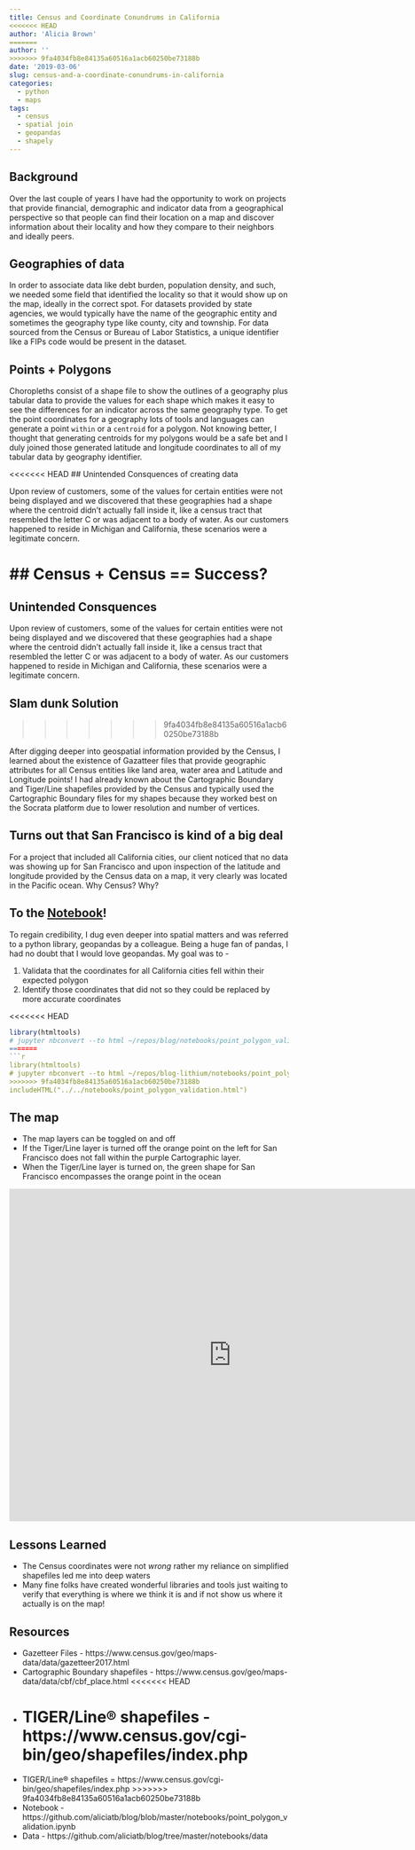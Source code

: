 ```yaml
---
title: Census and Coordinate Conundrums in California
<<<<<<< HEAD
author: 'Alicia Brown'
=======
author: ''
>>>>>>> 9fa4034fb8e84135a60516a1acb60250be73188b
date: '2019-03-06'
slug: census-and-a-coordinate-conundrums-in-california
categories:
  - python
  - maps
tags:
  - census
  - spatial join
  - geopandas
  - shapely
---
```


## Background

Over the last couple of years I have had the opportunity to work on projects that provide financial, demographic and indicator data from a geographical perspective so that people can find their location on a map and discover information about their locality and how they compare to their neighbors and ideally peers.

## Geographies of data

In order to associate data like debt burden, population density, and such, we needed some field that identified the locality so that it would show up on the map, ideally in the correct spot. For datasets provided by state agencies, we would typically have the name of the geographic entity and sometimes the geography type like county, city and township. For data sourced from the Census or Bureau of Labor Statistics, a unique identifier like a FIPs code would be present in the dataset.

## Points + Polygons

Choropleths consist of a shape file to show the outlines of a geography plus tabular data to provide the values for each shape which makes it easy to see the differences for an indicator across the same geography type. To get the point coordinates for a geography lots of tools and languages can generate a point `within` or a `centroid` for a polygon. Not knowing better, I thought that generating centroids for my polygons would be a safe bet and I duly joined those generated latitude and longitude coordinates to all of my tabular data by geography identifier.

<<<<<<< HEAD
## Unintended Consquences of creating data

Upon review of customers, some of the values for certain entities were not being displayed and we discovered that these geographies had a shape where the centroid didn't actually fall inside it, like a census tract that resembled the letter C or was adjacent to a body of water. As our customers happened to reside in Michigan and California, these scenarios were a legitimate concern.

## Census + Census == Success?
=======
## Unintended Consquences

Upon review of customers, some of the values for certain entities were not being displayed and we discovered that these geographies had a shape where the centroid didn't actually fall inside it, like a census tract that resembled the letter C or was adjacent to a body of water. As our customers happened to reside in Michigan and California, these scenarios were a legitimate concern.

## Slam dunk Solution
>>>>>>> 9fa4034fb8e84135a60516a1acb60250be73188b

After digging deeper into geospatial information provided by the Census, I learned about the existence of Gazatteer files that provide geographic attributes for all Census entities like land area, water area and Latitude and Longitude points! I had already known about the Cartographic Boundary and Tiger/Line shapefiles provided by the Census and typically used the Cartographic Boundary files for my shapes because they worked best on the Socrata platform due to lower resolution and number of vertices.

## Turns out that San Francisco is kind of a big deal

For a project that included all California cities, our client noticed that no data was showing up for San Francisco and upon inspection of the latitude and longitude provided by the Census data on a map, it very clearly was located in the Pacific ocean. Why Census? Why?


## To the [Notebook](https://github.com/aliciatb/blog/blob/master/notebooks/point_polygon_validation.ipynb)!

To regain credibility, I dug even deeper into spatial matters and was referred to a python library, geopandas by a colleague. Being a huge fan of pandas, I had no doubt that I would love geopandas. My goal was to - 

1. Validata that the coordinates for all California cities fell within their expected polygon
2. Identify those coordinates that did not so they could be replaced by more accurate coordinates

<<<<<<< HEAD
```r
library(htmltools)
# jupyter nbconvert --to html ~/repos/blog/notebooks/point_polygon_validation.ipynb
=======
```r
library(htmltools)
# jupyter nbconvert --to html ~/repos/blog-lithium/notebooks/point_polygon_validation.ipynb
>>>>>>> 9fa4034fb8e84135a60516a1acb60250be73188b
includeHTML("../../notebooks/point_polygon_validation.html")
```

## The map

- The map layers can be toggled on and off
- If the Tiger/Line layer is turned off the orange point on the left for San Francisco does not fall within the purple Cartographic layer.
- When the Tiger/Line layer is turned on, the green shape for San Francisco encompasses the orange point in the ocean

<iframe width="800" height="600" src="https://alicia.data.socrata.com/dataset/4%20California%20Cities%20and%20Tiger%2FLine%20vs%20Cartographic%20Shapefile%20Map/v8jq-5yuj/embed?width=800&height=600" frameborder="0" style="border:0" allowfullscreen></iframe>

## Lessons Learned
- The Census coordinates were not _wrong_ rather my reliance on simplified shapefiles led me into deep waters
- Many fine folks have created wonderful libraries and tools just waiting to verify that everything is where we think it is and if not show us where it actually is on the map!

## Resources
* Gazetteer Files - https://www.census.gov/geo/maps-data/data/gazetteer2017.html
* Cartographic Boundary shapefiles -  https://www.census.gov/geo/maps-data/data/cbf/cbf_place.html
<<<<<<< HEAD
* TIGER/Line® shapefiles - https://www.census.gov/cgi-bin/geo/shapefiles/index.php
=======
* TIGER/Line® shapefiles = https://www.census.gov/cgi-bin/geo/shapefiles/index.php
>>>>>>> 9fa4034fb8e84135a60516a1acb60250be73188b
* Notebook - https://github.com/aliciatb/blog/blob/master/notebooks/point_polygon_validation.ipynb
* Data - https://github.com/aliciatb/blog/tree/master/notebooks/data